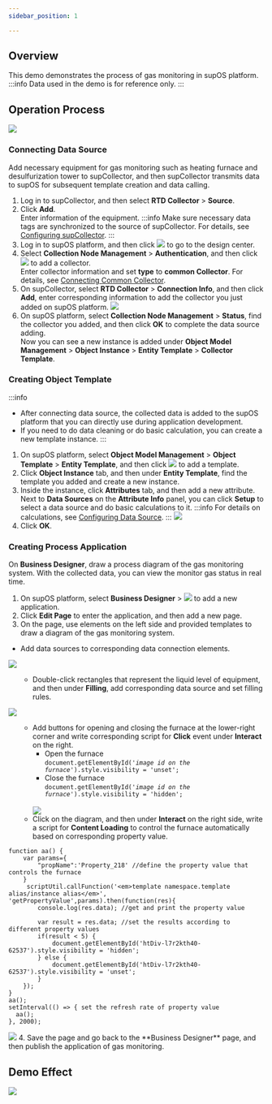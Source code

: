 ```yaml
---
sidebar_position: 1

---
```


## Overview
This demo demonstrates the process of gas monitoring in supOS platform.
:::info
Data used in the demo is for reference only.
:::
## Operation Process
![](https://wordpressfreezonex.oss-cn-hangzhou.aliyuncs.com/demo/1.png)
### Connecting Data Source
Add necessary equipment for gas monitoring such as heating furnace and desulfurization tower to supCollector, and then supCollector transmits data to supOS for subsequent template creation and data calling.
1. Log in to supCollector, and then select **RTD Collector** > **Source**.
2. Click **Add**.<br/>
Enter information of the equipment.
:::info
Make sure necessary data tags are synchronized to the source of supCollector. For details, see <a href="../Using supOS/Connecting supCollector/Configuring supCollector">Configuring supCollector</a>.
:::
3. Log in to supOS platform, and then click ![](https://wordpressfreezonex.oss-cn-hangzhou.aliyuncs.com/platform/7.png) to go to the design center.
4. Select **Collection Node Management** > **Authentication**, and then click ![](https://wordpressfreezonex.oss-cn-hangzhou.aliyuncs.com/platform/16.png) to add a collector.<br/>
Enter collector information and set **type** to **common Collector**. For details, see <a href="../Using supOS/Connecting supCollector/Connecting Common Collector">Connecting Common Collector</a>.
5. On supCollector, select **RTD Collector** > **Connection Info**, and then click **Add**, enter corresponding information to add the collector you just added on supOS platform.
![](https://wordpressfreezonex.oss-cn-hangzhou.aliyuncs.com/supCollector/Snap4.png) 
6. On supOS platform, select **Collection Node Management** > **Status**, find the collector you added, and then click **OK** to complete the data source adding.<br/>
Now you can see a new instance is added under **Object Model Management** > **Object Instance** > **Entity Template** > **Collector Template**.
### Creating Object Template
:::info
- After connecting data source, the collected data is added to the supOS platform that you can directly use during application development.
- If you need to do data cleaning or do basic calculation, you can create a new template instance.
:::
1. On supOS platform, select **Object Model Management** > **Object Template** > **Entity Template**, and then click ![](https://wordpressfreezonex.oss-cn-hangzhou.aliyuncs.com/factoryModeling/26.png) to add a template.
2. Click **Object Instance** tab, and then under **Entity Template**, find the template you added and create a new instance.
3. Inside the instance, click **Attributes** tab, and then add a new attribute.<br />
Next to **Data Sources** on the **Attribute Info** panel, you can click **Setup** to select a data source and do basic calculations to it.
:::info
For details on calculations, see <a href="../Using supOS/Factory Modeling/Creating Object Instance#data_source">Configuring Data Source</a>.
:::
![](https://wordpressfreezonex.oss-cn-hangzhou.aliyuncs.com/demo/2.png)
4. Click **OK**.
### Creating Process Application
On **Business Designer**, draw a process diagram of the gas monitoring system. With the collected data, you can view the monitor gas status in real time.
1. On supOS platform, select **Business Designer** > ![](https://wordpressfreezonex.oss-cn-hangzhou.aliyuncs.com/demo/3.png) to add a new application.
2. Click **Edit Page** to enter the application, and then add a new page.
3. On the page, use elements on the left side and provided templates to draw a diagram of the gas monitoring system.
<ul>
<li>Add data sources to corresponding data connection elements.</li></ul>

![](https://wordpressfreezonex.oss-cn-hangzhou.aliyuncs.com/demo/1.gif)

<ul><ul><li>Double-click rectangles that represent the liquid level of equipment, and then under <strong>Filling</strong>, add corresponding data source and set filling rules.</li></ul></ul>

![](https://wordpressfreezonex.oss-cn-hangzhou.aliyuncs.com/demo/2.gif)

<ul><ul><li>Add buttons for opening and closing the furnace at the lower-right corner and write corresponding script for <strong>Click</strong> event under <strong>Interact</strong> on the right.
<ul>
<li>Open the furnace<br/>
<code>document.getElementById('<em>image id on the furnace</em>').style.visibility = 'unset';</code></li>
<li>Close the furnace<br/>
<code>document.getElementById('<em>image id on the furnace</em>').style.visibility = 'hidden';</code></li>
</ul>
<br />
<img src="https://wordpressfreezonex.oss-cn-hangzhou.aliyuncs.com/demo/3.gif"  />

</li>
<li>Click on the diagram, and then under <strong>Interact</strong> on the right side, write a script for <strong>Content Loading</strong> to control the furnace automatically based on corresponding property value.</li>
</ul></ul>

```
function aa() {
    var params={
        "propName":'Property_218' //define the property value that controls the furnace
    }
     scriptUtil.callFunction('<em>template namespace.template alias/instance alias</em>', 'getPropertyValue',params).then(function(res){
        console.log(res.data); //get and print the property value
        
        var result = res.data; //set the results according to different property values
        if(result < 5) {
            document.getElementById('htDiv-l7r2kth40-62537').style.visibility = 'hidden';
        } else {
            document.getElementById('htDiv-l7r2kth40-62537').style.visibility = 'unset';
        }
    });
}
aa();
setInterval(() => { set the refresh rate of property value
  aa();
}, 2000);

```

<img src="https://wordpressfreezonex.oss-cn-hangzhou.aliyuncs.com/demo/4.gif"  />
4. Save the page and go back to the **Business Designer** page, and then publish the application of gas monitoring.

## Demo Effect
![](https://wordpressfreezonex.oss-cn-hangzhou.aliyuncs.com/demo/5.gif)


